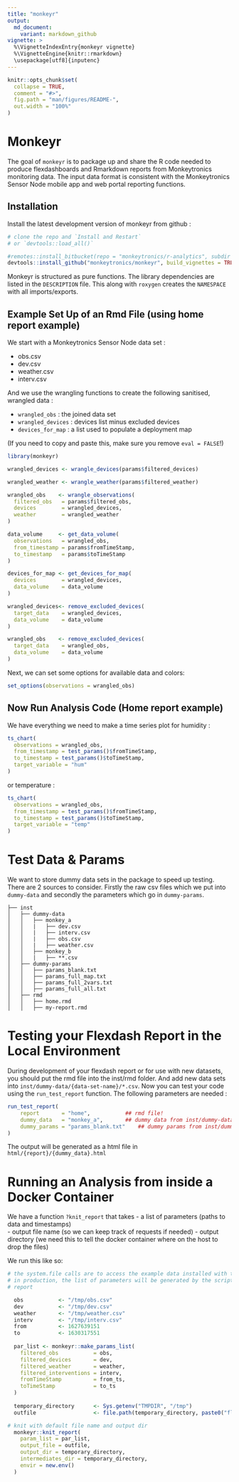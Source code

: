 ```yaml
---
title: "monkeyr"
output: 
  md_document:
    variant: markdown_github
vignette: >
  %\VignetteIndexEntry{monkeyr vignette}
  %\VignetteEngine{knitr::rmarkdown}
  \usepackage[utf8]{inputenc}
---
```



```r
knitr::opts_chunk$set(
  collapse = TRUE,
  comment = "#>",
  fig.path = "man/figures/README-",
  out.width = "100%"
)
```

<!-- badges: start -->
<!-- badges: end -->

# Monkeyr 

The goal of `monkeyr` is to package up and share the R code needed to produce
flexdashboards and Rmarkdown reports from Monkeytronics monitoring data. The input 
data format is consistent with the Monkeytronics Sensor Node mobile app and web 
portal reporting functions. 

## Installation

Install the latest development version of monkeyr from github :

```r
# clone the repo and `Install and Restart`
# or `devtools::load_all()`

#remotes::install_bitbucket(repo = "monkeytronics/r-analytics", subdir = "monkeyr")
devtools::install_github("monkeytronics/monkeyr", build_vignettes = TRUE)
```

Monkeyr is structured as pure functions. The library dependencies are listed in the
`DESCRIPTION` file. This along with `roxygen` creates the `NAMESPACE` with all imports/exports.

## Example Set Up of an Rmd File (using home report example)

We start with a Monkeytronics Sensor Node data set :\cr

* obs.csv
* dev.csv
* weather.csv
* interv.csv

And we use the wrangling functions to create the following sanitised, wrangled data :

* `wrangled_obs`     : the joined data set
* `wrangled_devices` : devices list minus excluded devices
* `devices_for_map`  : a list used to populate a deployment map

(If you need to copy and paste this, make sure you remove `eval = FALSE`!)

```r
library(monkeyr)

wrangled_devices <- wrangle_devices(params$filtered_devices)

wrangled_weather <- wrangle_weather(params$filtered_weather)

wrangled_obs    <- wrangle_observations(
  filtered_obs   = params$filtered_obs,
  devices        = wrangled_devices,
  weather        = wrangled_weather
)

data_volume     <- get_data_volume(
  observations   = wrangled_obs,
  from_timestamp = params$fromTimeStamp,
  to_timestamp   = params$toTimeStamp
)

devices_for_map <- get_devices_for_map(
  devices        = wrangled_devices,
  data_volume    = data_volume
)

wrangled_devices<- remove_excluded_devices(
  target_data    = wrangled_devices,
  data_volume    = data_volume
)

wrangled_obs    <- remove_excluded_devices(
  target_data    = wrangled_obs,
  data_volume    = data_volume
)
```

Next, we can set some options for available data and colors:

```r
set_options(observations = wrangled_obs)
```

## Now Run Analysis Code (Home report example) 

We have everything we need to make a time series plot for humidity :

```r
ts_chart(
  observations = wrangled_obs,
  from_timestamp = test_params()$fromTimeStamp,
  to_timestamp = test_params()$toTimeStamp,
  target_variable = "hum"
)
```

or temperature :

```r
ts_chart(
  observations = wrangled_obs,
  from_timestamp = test_params()$fromTimeStamp,
  to_timestamp = test_params()$toTimeStamp,
  target_variable = "temp"
)
```

# Test Data & Params

We want to store dummy data sets in the package to speed up testing. There are 2
sources to consider. Firstly the raw csv files which we put into `dummy-data` 
and secondly the parameters which go in `dummy-params`.

```
├── inst
│   ├── dummy-data
│   │   ├── monkey_a
│   │   |   ├── dev.csv
│   │   |   ├── interv.csv
│   │   |   ├── obs.csv
│   │   |   ├── weather.csv
│   │   ├── monkey_b
│   │   |   ├── **.csv
│   ├── dummy-params
│   │   ├── params_blank.txt
│   │   ├── params_full_map.txt
│   │   ├── params_full_2vars.txt
│   │   ├── params_full_all.txt 
│   ├── rmd
│   │   ├── home.rmd
│   │   ├── my-report.rmd

```

# Testing your Flexdash Report in the Local Environment

During development of your flexdash report or for use with new datasets, 
you should put the rmd file into the inst/rmd folder. And add new data sets into 
`inst/dummy-data/{data-set-name}/*.csv`. Now you can test your code
using the `run_test_report` function. The following parameters are needed :

```r
run_test_report(
    report       = "home",           ## rmd file!
    dummy_data   = "monkey_a",       ## dummy data from inst/dummy-data
    dummy_params = "params_blank.txt"    ## dummy params from inst/dummy-params
)
```


The output will be generated as a html file in `html/{report}/{dummy_data}.html`


# Running an Analysis from inside a Docker Container

We have a function `?knit_report` that takes 
    - a list of parameters (paths to data and timestamps)  
    - output file name (so we can keep track of requests if needed)
    - output directory (we need this to tell the docker container where on the host to drop the files)

We run this like so:

```r
# the system.file calls are to access the example data installed with the package
# in production, the list of parameters will be generated by the script calling this
# report

  obs           <- "/tmp/obs.csv"
  dev           <- "/tmp/dev.csv"
  weather       <- "/tmp/weather.csv"
  interv        <- "/tmp/interv.csv"
  from          <- 1627639151
  to            <- 1630317551
  
  par_list <- monkeyr::make_params_list(
    filtered_obs           = obs,
    filtered_devices       = dev,
    filtered_weather       = weather,
    filtered_interventions = interv,
    fromTimeStamp          = from_ts,
    toTimeStamp            = to_ts
  )
  
  temporary_directory      <- Sys.getenv("TMPDIR", "/tmp")
  outfile                  <- file.path(temporary_directory, paste0("flexi", ".html"))

# knit with default file name and output dir
  monkeyr::knit_report(
    param_list = par_list,
    output_file = outfile,
    output_dir = temporary_directory,
    intermediates_dir = temporary_directory,
    envir = new.env()
  )
```

